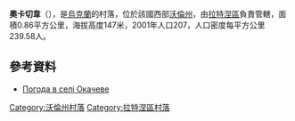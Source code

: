{{coord|51|48|22|N|24|44|54|E|scale:30000|display=title}}

'''奧卡切韋'''（{{lang-uk|Окачеве}}），是[[烏克蘭|烏克蘭]]的村落，位於該國西部[[沃倫州|沃倫州]]，由[[拉特涅區|拉特涅區]]負責管轄，面積0.86平方公里，海拔高度147米，2001年人口207，人口密度每平方公里239.58人。

==參考資料==
* [http://weather.in.ua/ua/volynskaja/18589 Погода в селі Окачеве] {{Wayback|url=http://weather.in.ua/ua/volynskaja/18589 |date=20200812073925 }}

[[Category:沃倫州村落|Category:沃倫州村落]]
[[Category:拉特涅區村落|Category:拉特涅區村落]]


{{Volyn-geo-stub}}
